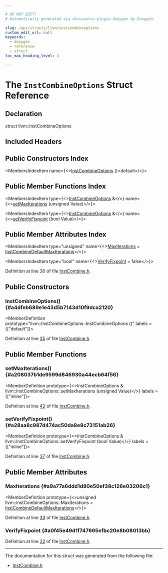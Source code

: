 ```yaml
---

# DO NOT EDIT!
# Automatically generated via docusaurus-plugin-doxygen by Doxygen.

slug: /api/structs/llvm/instcombineoptions
custom_edit_url: null
keywords:
  - doxygen
  - reference
  - struct
toc_max_heading_level: 3

---
```





# The `InstCombineOptions` Struct Reference

<DoxygenPage pluginConfig={pluginConfig}>



## Declaration

<CodeBlock>struct llvm::InstCombineOptions</CodeBlock>

## Included Headers

<IncludesList>
<IncludesListItem
  filePath="llvm/Transforms/InstCombine/InstCombine.h"
  permalink="/docs/api/files/include/include/llvm/include/llvm/transforms/include/llvm/transforms/instcombine/instcombine-h"
  isLocal="true" />
</IncludesList>

## Public Constructors Index

<MembersIndex>

<MembersIndexItem
  name={<><a href="#a4dfeb689e1e43d5b7143d10f9dca2120">InstCombineOptions</a> ()=default</>}>
</MembersIndexItem>

</MembersIndex>

## Public Member Functions Index

<MembersIndex>

<MembersIndexItem
  type={<><a href="/docs/api/structs/llvm/instcombineoptions">InstCombineOptions</a> &amp;</>}
  name={<><a href="#a208037b1de9599d846930a44ecb64f56">setMaxIterations</a> (unsigned Value)</>}>
</MembersIndexItem>

<MembersIndexItem
  type={<><a href="/docs/api/structs/llvm/instcombineoptions">InstCombineOptions</a> &amp;</>}
  name={<><a href="#a28aa8c987d474ac50da8e8c73151ab26">setVerifyFixpoint</a> (bool Value)</>}>
</MembersIndexItem>

</MembersIndex>

## Public Member Attributes Index

<MembersIndex>

<MembersIndexItem
  type="unsigned"
  name={<><a href="#a9a77a6ddd1d80e50ef38c126e03206c1">MaxIterations</a> = <a href="/docs/api/namespaces/llvm/#aecc64c443176b8646e21139a9ec4d15d">InstCombineDefaultMaxIterations</a></>}>
</MembersIndexItem>

<MembersIndexItem
  type="bool"
  name={<><a href="#a0f45e49d1f747665efbc20e8b08013bb">VerifyFixpoint</a> = false</>}>
</MembersIndexItem>

</MembersIndex>


Definition at line 30 of file <a href="/docs/api/files/include/include/llvm/include/llvm/transforms/include/llvm/transforms/instcombine/instcombine-h">InstCombine.h</a>.

<SectionDefinition>

## Public Constructors

### InstCombineOptions() {#a4dfeb689e1e43d5b7143d10f9dca2120}

<MemberDefinition
  prototype="llvm::InstCombineOptions::InstCombineOptions ()"
  labels = {["default"]}>

Definition at line <a href="/docs/api/files/include/include/llvm/include/llvm/transforms/include/llvm/transforms/instcombine/instcombine-h/#l00035">35</a> of file <a href="/docs/api/files/include/include/llvm/include/llvm/transforms/include/llvm/transforms/instcombine/instcombine-h">InstCombine.h</a>.
</MemberDefinition>

</SectionDefinition>

<SectionDefinition>

## Public Member Functions

### setMaxIterations() {#a208037b1de9599d846930a44ecb64f56}

<MemberDefinition
  prototype={<>InstCombineOptions &amp; llvm::InstCombineOptions::setMaxIterations (unsigned Value)</>}
  labels = {["inline"]}>

Definition at line <a href="/docs/api/files/include/include/llvm/include/llvm/transforms/include/llvm/transforms/instcombine/instcombine-h/#l00042">42</a> of file <a href="/docs/api/files/include/include/llvm/include/llvm/transforms/include/llvm/transforms/instcombine/instcombine-h">InstCombine.h</a>.
</MemberDefinition>

### setVerifyFixpoint() {#a28aa8c987d474ac50da8e8c73151ab26}

<MemberDefinition
  prototype={<>InstCombineOptions &amp; llvm::InstCombineOptions::setVerifyFixpoint (bool Value)</>}
  labels = {["inline"]}>

Definition at line <a href="/docs/api/files/include/include/llvm/include/llvm/transforms/include/llvm/transforms/instcombine/instcombine-h/#l00037">37</a> of file <a href="/docs/api/files/include/include/llvm/include/llvm/transforms/include/llvm/transforms/instcombine/instcombine-h">InstCombine.h</a>.
</MemberDefinition>

</SectionDefinition>

<SectionDefinition>

## Public Member Attributes

### MaxIterations {#a9a77a6ddd1d80e50ef38c126e03206c1}

<MemberDefinition
  prototype={<>unsigned llvm::InstCombineOptions::MaxIterations = <a href="/docs/api/namespaces/llvm/#aecc64c443176b8646e21139a9ec4d15d">InstCombineDefaultMaxIterations</a></>}>

Definition at line <a href="/docs/api/files/include/include/llvm/include/llvm/transforms/include/llvm/transforms/instcombine/instcombine-h/#l00033">33</a> of file <a href="/docs/api/files/include/include/llvm/include/llvm/transforms/include/llvm/transforms/instcombine/instcombine-h">InstCombine.h</a>.
</MemberDefinition>

### VerifyFixpoint {#a0f45e49d1f747665efbc20e8b08013bb}

<MemberDefinition
  prototype="bool llvm::InstCombineOptions::VerifyFixpoint = false">

Definition at line <a href="/docs/api/files/include/include/llvm/include/llvm/transforms/include/llvm/transforms/instcombine/instcombine-h/#l00032">32</a> of file <a href="/docs/api/files/include/include/llvm/include/llvm/transforms/include/llvm/transforms/instcombine/instcombine-h">InstCombine.h</a>.
</MemberDefinition>

</SectionDefinition>

<hr/>

The documentation for this struct was generated from the following file:

<ul>
<li><a href="/docs/api/files/include/include/llvm/include/llvm/transforms/include/llvm/transforms/instcombine/instcombine-h">InstCombine.h</a></li>
</ul>

</DoxygenPage>
